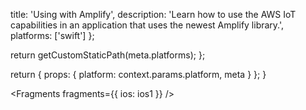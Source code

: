 
  title: 'Using with Amplify',
  description: 'Learn how to use the AWS IoT capabilities in an application that uses the newest Amplify library.',
  platforms: ['swift']
};

  return getCustomStaticPath(meta.platforms);
};

  return {
    props: {
      platform: context.params.platform,
      meta
    }
  };
}


<Fragments fragments={{ ios: ios1 }} />
